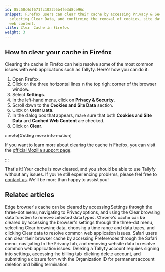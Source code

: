 ```yaml
---
id: 85c50c0df671fc102236b4fe3d8ce96c
snippet: Firefox users can clear their cache by accessing Privacy & Security settings,
  selecting Clear Data, and confirming the removal of cookies, site data, and cached
  web content.
title: Clear Cache in Firefox
weight: 3
---
```


## How to clear your cache in Firefox

Clearing the cache in Firefox can help resolve some of the most common issues with web applications such as Tallyfy. Here's how you can do it:

1. Open Firefox.
2. Click on the three horizontal lines in the top right corner of the browser window.
3. Select **Settings**.
4. In the left-hand menu, click on **Privacy & Security**.
5. Scroll down to the **Cookies and Site Data** section.
6. Click on **Clear Data**.
7. In the dialog box that appears, make sure that both **Cookies and Site Data** and **Cached Web Content** are checked.
8. Click on **Clear**.

:::note[Getting more information]

If you want to learn more about clearing the cache in Firefox, you can visit the [official Mozilla support page](https://support.mozilla.org/en-US/kb/how-clear-firefox-cache).

:::

That's it! Your cache is now cleared, and you should be able to use Tallyfy without any issues. If you're still experiencing problems, please feel free to [contact us](https://tallyfy.com/contact-us/). We'll be more than happy to assist you!


## Related articles
<CardGrid>
<LinkTitleCard header="<b>Troubleshooting > Clear Cache in Edge</b>" href="/products/pro/miscellaneous/troubleshooting/clear-cache-edge/" > Edge browser's cache can be cleared by accessing Settings through the three-dot menu, navigating to Privacy options, and using the Clear browsing data function to remove selected data types. </LinkTitleCard>
<LinkTitleCard header="<b>Troubleshooting > Clear Cache in Chrome</b>" href="/products/pro/miscellaneous/troubleshooting/clear-cache-chrome/" > Chrome's cache can be cleared by accessing the browser's settings through the three-dot menu, selecting Clear browsing data, choosing a time range and data types, and clicking Clear data to resolve common web application issues. </LinkTitleCard>
<LinkTitleCard header="<b>Troubleshooting > Clear Cache in Safari</b>" href="/products/pro/miscellaneous/troubleshooting/clear-cache-safari/" > Safari users can clear their browser cache by accessing Preferences through the Safari menu, navigating to the Privacy tab, and removing website data to resolve common web application issues. </LinkTitleCard>
<LinkTitleCard header="<b>Personal Settings > Cancel and delete your Tallyfy account</b>" href="/products/pro/settings/personal-settings/how-can-i-cancel-and-delete-my-tallyfy-account/" > Deleting a Tallyfy account requires signing into settings, accessing the billing tab, clicking delete account, and submitting a closure form with the Organization ID for permanent account deletion and billing termination. </LinkTitleCard>
</CardGrid>